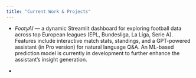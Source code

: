 ```yaml
---
title: "Current Work & Projects"
---
```


- *FootyAI* — a dynamic Streamlit dashboard for exploring football data across top European leagues (EPL, Bundesliga, La Liga, Serie A). Features include interactive match stats, standings, and a GPT-powered assistant (in Pro version) for natural language Q&A. An ML-based prediction model is currently in development to further enhance the assistant's insight generation.

- 

